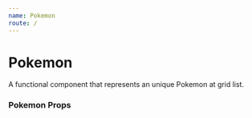 ```yaml
---
name: Pokemon
route: /
---
```



# Pokemon

A functional component that represents an unique Pokemon at grid list.

### Pokemon Props
<Props of={Pokemon} />

<Playground>
  <Pokemon image={'https://pngimg.com/uploads/pokemon/pokemon_PNG78.png'} name={'Pikachu'} />
</Playground>
